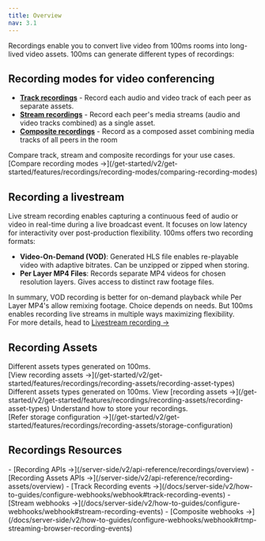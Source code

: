 ```yaml
---
title: Overview
nav: 3.1
---
```


Recordings enable you to convert live video from 100ms rooms into long-lived video assets. 100ms can generate different types of recordings:

## Recording modes for video conferencing
- **[Track recordings](/get-started/v2/get-started/features/recordings/recording-modes/track-recordings)** - Record each audio and video track of each peer as separate assets.
- **[Stream recordings](/get-started/v2/get-started/features/recordings/recording-modes/stream-recording)** - Record each peer's media streams (audio and video tracks combined) as a single asset.
- **[Composite recordings](/get-started/v2/get-started/features/recordings/recording-modes/composite-recordings)** - Record as a composed asset combining media tracks of all peers in the room

<FlexContainer>
<Callout title="Choosing a recording mode" icon="RecordIcon">
Compare track, stream and composite recordings for your use cases. <br/> [Compare recording modes →](/get-started/v2/get-started/features/recordings/recording-modes/comparing-recording-modes)
</Callout>
</FlexContainer>


## Recording a livestream
Live stream recording enables capturing a continuous feed of audio or video in real-time during a live broadcast event. It focuses on low latency for interactivity over post-production flexibility. 100ms offers two recording formats:

- **Video-On-Demand (VOD)**: Generated HLS file enables re-playable video with adaptive bitrates. Can be unzipped or zipped when storing.
- **Per Layer MP4 Files**: Records separate MP4 videos for chosen resolution layers. Gives access to distinct raw footage files.


In summary, VOD recording is better for on-demand playback while Per Layer MP4's allow remixing footage. Choice depends on needs. But 100ms enables recording live streams in multiple ways maximizing flexibility. <br/>For more details, head to [Livestream recording →](/get-started/v2/get-started/features/recordings/live-stream-recording)



## Recording Assets

<FlexContainer>


<Callout title="Recording asset types" icon="FilesIcon">
Different assets types generated on 100ms. <br/> [View recording assets →](/get-started/v2/get-started/features/recordings/recording-assets/recording-asset-types)
</Callout>


<Callout title="Recording asset types" icon="LinkTwoIcon">
Different assets types generated on 100ms. View [recording assets →](/get-started/v2/get-started/features/recordings/recording-assets/recording-asset-types)

</Callout>


<Callout title="Storage configuration" icon="BoxIcon">
Understand how to store your recordings. <br/> [Refer storage configuration →](/get-started/v2/get-started/features/recordings/recording-assets/storage-configuration)
</Callout>

</FlexContainer>



## Recordings Resources

<FlexContainer>
<Callout title="Recording API" icon="LinkTwoIcon">
- [Recording APIs →](/server-side/v2/api-reference/recordings/overview)
- [Recording Assets APIs →](/server-side/v2/api-reference/recording-assets/overview)
</Callout>

<Callout title="Recording Webhooks" icon="ShieldIcon">
- [Track Recording events →](/docs/server-side/v2/how-to-guides/configure-webhooks/webhook#track-recording-events)
- [Stream webhooks →](/docs/server-side/v2/how-to-guides/configure-webhooks/webhook#stream-recording-events)
- [Composite webhooks →](/docs/server-side/v2/how-to-guides/configure-webhooks/webhook#rtmp-streaming-browser-recording-events)
</Callout>

</FlexContainer>